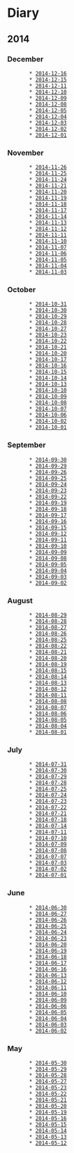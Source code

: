 = Diary =

== 2014 ==

=== December ===
        * [[2014-12-16]]
        * [[2014-12-15]]
        * [[2014-12-11]]
        * [[2014-12-10]]
        * [[2014-12-09]]
        * [[2014-12-08]]
        * [[2014-12-05]]
        * [[2014-12-04]]
        * [[2014-12-03]]
        * [[2014-12-02]]
        * [[2014-12-01]]

=== November ===
        * [[2014-11-26]]
        * [[2014-11-25]]
        * [[2014-11-24]]
        * [[2014-11-21]]
        * [[2014-11-20]]
        * [[2014-11-19]]
        * [[2014-11-18]]
        * [[2014-11-17]]
        * [[2014-11-14]]
        * [[2014-11-13]]
        * [[2014-11-12]]
        * [[2014-11-11]]
        * [[2014-11-10]]
        * [[2014-11-07]]
        * [[2014-11-06]]
        * [[2014-11-05]]
        * [[2014-11-04]]
        * [[2014-11-03]]

=== October ===
        * [[2014-10-31]]
        * [[2014-10-30]]
        * [[2014-10-29]]
        * [[2014-10-28]]
        * [[2014-10-27]]
        * [[2014-10-23]]
        * [[2014-10-22]]
        * [[2014-10-21]]
        * [[2014-10-20]]
        * [[2014-10-17]]
        * [[2014-10-16]]
        * [[2014-10-15]]
        * [[2014-10-14]]
        * [[2014-10-13]]
        * [[2014-10-10]]
        * [[2014-10-09]]
        * [[2014-10-08]]
        * [[2014-10-07]]
        * [[2014-10-06]]
        * [[2014-10-02]]
        * [[2014-10-01]]

=== September ===
        * [[2014-09-30]]
        * [[2014-09-29]]
        * [[2014-09-26]]
        * [[2014-09-25]]
        * [[2014-09-24]]
        * [[2014-09-23]]
        * [[2014-09-22]]
        * [[2014-09-19]]
        * [[2014-09-18]]
        * [[2014-09-17]]
        * [[2014-09-16]]
        * [[2014-09-15]]
        * [[2014-09-12]]
        * [[2014-09-11]]
        * [[2014-09-10]]
        * [[2014-09-09]]
        * [[2014-09-08]]
        * [[2014-09-05]]
        * [[2014-09-04]]
        * [[2014-09-03]]
        * [[2014-09-02]]

=== August ===
        * [[2014-08-29]]
        * [[2014-08-28]]
        * [[2014-08-27]]
        * [[2014-08-26]]
        * [[2014-08-25]]
        * [[2014-08-22]]
        * [[2014-08-21]]
        * [[2014-08-20]]
        * [[2014-08-19]]
        * [[2014-08-15]]
        * [[2014-08-14]]
        * [[2014-08-13]]
        * [[2014-08-12]]
        * [[2014-08-11]]
        * [[2014-08-08]]
        * [[2014-08-07]]
        * [[2014-08-06]]
        * [[2014-08-05]]
        * [[2014-08-04]]
        * [[2014-08-01]]

=== July ===
        * [[2014-07-31]]
        * [[2014-07-30]]
        * [[2014-07-29]]
        * [[2014-07-28]]
        * [[2014-07-25]]
        * [[2014-07-24]]
        * [[2014-07-23]]
        * [[2014-07-22]]
        * [[2014-07-21]]
        * [[2014-07-18]]
        * [[2014-07-14]]
        * [[2014-07-11]]
        * [[2014-07-10]]
        * [[2014-07-09]]
        * [[2014-07-08]]
        * [[2014-07-07]]
        * [[2014-07-03]]
        * [[2014-07-02]]
        * [[2014-07-01]]

=== June ===
        * [[2014-06-30]]
        * [[2014-06-27]]
        * [[2014-06-26]]
        * [[2014-06-25]]
        * [[2014-06-24]]
        * [[2014-06-23]]
        * [[2014-06-20]]
        * [[2014-06-19]]
        * [[2014-06-18]]
        * [[2014-06-17]]
        * [[2014-06-16]]
        * [[2014-06-13]]
        * [[2014-06-12]]
        * [[2014-06-11]]
        * [[2014-06-10]]
        * [[2014-06-09]]
        * [[2014-06-06]]
        * [[2014-06-05]]
        * [[2014-06-04]]
        * [[2014-06-03]]
        * [[2014-06-02]]

=== May ===
        * [[2014-05-30]]
        * [[2014-05-29]]
        * [[2014-05-28]]
        * [[2014-05-27]]
        * [[2014-05-23]]
        * [[2014-05-22]]
        * [[2014-05-21]]
        * [[2014-05-20]]
        * [[2014-05-19]]
        * [[2014-05-16]]
        * [[2014-05-15]]
        * [[2014-05-14]]
        * [[2014-05-13]]
        * [[2014-05-12]]

